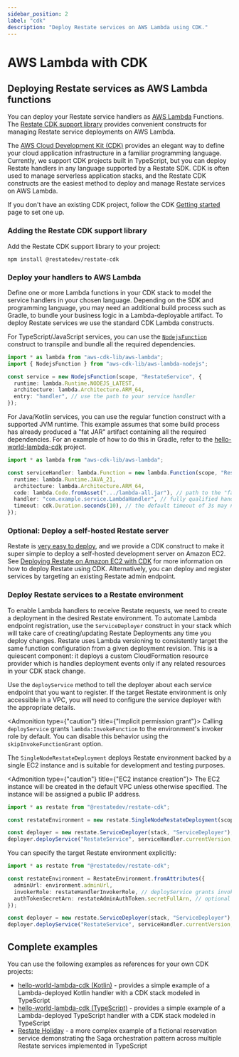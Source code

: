```yaml
---
sidebar_position: 2
label: "cdk"
description: "Deploy Restate services on AWS Lambda using CDK."
---
```



# AWS Lambda with CDK

## Deploying Restate services as AWS Lambda functions

You can deploy your Restate service handlers as [AWS Lambda](https://aws.amazon.com/lambda/) Functions.
The [Restate CDK support library](https://www.npmjs.com/package/@restatedev/restate-cdk) provides convenient constructs
for managing Restate service deployments on AWS Lambda.

The [AWS Cloud Development Kit (CDK)](https://aws.amazon.com/cdk/) provides an elegant way to define your cloud
application infrastructure in a familiar programming language. Currently, we support CDK projects built in TypeScript,
but you can deploy Restate handlers in any language supported by a Restate SDK. CDK is often used to manage serverless
application stacks, and the Restate CDK constructs are the easiest method to deploy and manage Restate services on AWS
Lambda.

If you don't have an existing CDK project, follow the CDK [Getting started](https://docs.aws.amazon.com/cdk/v2/guide/hello_world.html)
page to set one up.

### Adding the Restate CDK support library

Add the Restate CDK support library to your project:

```shell
npm install @restatedev/restate-cdk
```

### Deploy your handlers to AWS Lambda

Define one or more Lambda functions in your CDK stack to model the service handlers in your chosen language. Depending
on the SDK and programming language, you may need an additional build process such as Gradle, to bundle your business
logic in a Lambda-deployable artifact. To deploy Restate services we use the standard CDK Lambda constructs.

<Tabs groupId="sdk" queryString>
<TabItem value="typescript" label="TypeScript" default>

For TypeScript/JavaScript services, you can use the [`NodejsFunction`](https://docs.aws.amazon.com/cdk/api/v2/docs/aws-cdk-lib.aws_lambda_nodejs-readme.html)
construct to transpile and bundle all the required dependencies.

```typescript
import * as lambda from "aws-cdk-lib/aws-lambda";
import { NodejsFunction } from "aws-cdk-lib/aws-lambda-nodejs";

const service = new NodejsFunction(scope, "RestateService", {
  runtime: lambda.Runtime.NODEJS_LATEST,
  architecture: lambda.Architecture.ARM_64,
  entry: "handler", // use the path to your service handler
});
```

</TabItem>
<TabItem value="jvm" label="Java" default>

For Java/Kotlin services, you can use the regular function construct with a supported JVM runtime. This example assumes
that some build process has already produced a "fat JAR" artifact containing all the required dependencies. For an
example of how to do this in Gradle, refer to the [hello-world-lambda-cdk](https://github.com/restatedev/examples/blob/main/templates/kotlin-gradle-lambda-cdk/lambda/build.gradle.kts)
project.

```typescript
import * as lambda from "aws-cdk-lib/aws-lambda";

const serviceHandler: lambda.Function = new lambda.Function(scope, "RestateService", {
  runtime: lambda.Runtime.JAVA_21,
  architecture: lambda.Architecture.ARM_64,
  code: lambda.Code.fromAsset(".../lambda-all.jar"), // path to the "fat JAR" artifact
  handler: "com.example.service.LambdaHandler", // fully qualified handler class name
  timeout: cdk.Duration.seconds(10), // the default timeout of 3s may not be enough for initialization!
});
```

</TabItem>
</Tabs>

### Optional: Deploy a self-hosted Restate server

Restate is [very easy to deploy](/deploy/overview), and we provide a CDK construct to make it super simple to deploy
a self-hosted development server on Amazon EC2.
See [Deploying Restate on Amazon EC2 with CDK](/deploy/lambda/self-hosted) for more information on how to
deploy Restate using CDK.
Alternatively, you can deploy and register services by targeting an existing Restate admin endpoint.

### Deploy Restate services to a Restate environment

To enable Lambda handlers to receive Restate requests, we need to create a deployment in the desired Restate environment.
To automate Lambda endpoint registration, use the `ServiceDeployer` construct in your stack which will take
care of creating/updating Restate Deployments any time you deploy changes. Restate uses Lambda versioning to consistently
target the same function configuration from a given deployment revision. This is a quiescent component: it deploys a custom
CloudFormation resource provider which is handles deployment events only if any related resources in your CDK stack change.

Use the `deployService` method to tell the deployer about each service endpoint that you want to register.
If the target Restate environment is only accessible in a VPC, you will need to configure the service deployer with the appropriate
details.

<Admonition type={"caution"} title={"Implicit permission grant"}>
    Calling `deployService` grants `lambda:InvokeFunction` to the environment's invoker role by default.
    You can disable this behavior using the `skipInvokeFunctionGrant` option.
</Admonition>

<Tabs>
<TabItem value="self-hosted" label="Self-hosted Restate construct" default>

The `SingleNodeRestateDeployment` deploys Restate environment backed by a single EC2 instance and is suitable for
development and testing purposes.

<Admonition type={"caution"} title={"EC2 instance creation"}>
    The EC2 instance will be created in the default VPC unless otherwise specified.
    The instance will be assigned a public IP address.
</Admonition>

```typescript
import * as restate from "@restatedev/restate-cdk";

const restateEnvironment = new restate.SingleNodeRestateDeployment(scope, "Restate", {});

const deployer = new restate.ServiceDeployer(stack, "ServiceDeployer");
deployer.deployService("RestateService", serviceHandler.currentVersion, restateEnvironment);
```

</TabItem>
<TabItem value="custom" label="Custom environment" default>

You can specify the target Restate environment explicitly:

```typescript
import * as restate from "@restatedev/restate-cdk";

const restateEnvironment = RestateEnvironment.fromAttributes({
  adminUrl: environment.adminUrl,
  invokerRole: restateHandlerInvokerRole, // deployService grants invoke permissions for each registered handler
  authTokenSecretArn: restateAdminAuthToken.secretFullArn, // optional
});

const deployer = new restate.ServiceDeployer(stack, "ServiceDeployer");
deployer.deployService("RestateService", serviceHandler.currentVersion, restateEnvironment);
```
</TabItem>
</Tabs>

## Complete examples

You can use the following examples as references for your own CDK projects:

- [hello-world-lambda-cdk (Kotlin)](https://github.com/restatedev/examples/tree/main/templates/kotlin-gradle-lambda-cdk) -
  provides a simple example of a Lambda-deployed Kotlin handler with a CDK stack modeled in TypeScript
- [hello-world-lambda-cdk (TypeScript)](https://github.com/restatedev/examples/tree/main/templates/typescript-lambda-cdk) -
  provides a simple example of a Lambda-deployed TypeScript handler with a CDK stack modeled in TypeScript
- [Restate Holiday](https://github.com/restatedev/restate-holiday) - a more complex example of a fictional reservation
  service demonstrating the Saga orchestration pattern across multiple Restate services implemented in TypeScript
